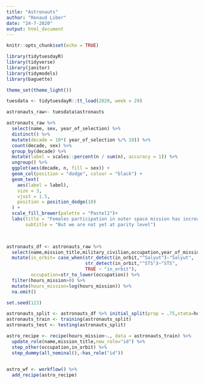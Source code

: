```yaml
---
title: "Astronauts"
author: "Renaud Liber"
date: "24-7-2020"
output: html_document
---
```


```r
knitr::opts_chunk$set(echo = TRUE)
```


```r


library(tidytuesdayR)
library(tidyverse)
library(janitor)
library(tidymodels)
library(baguette)

theme_set(theme_light())

tuesdata <- tidytuesdayR::tt_load(2020, week = 29)
```

```r
astronauts_raw<- tuesdata$astronauts

```


```r
astronauts_raw %>% 
  select(name, sex, year_of_selection) %>%
  distinct() %>%
  mutate(decade = 10*( year_of_selection %/% 10)) %>%
  count(decade, sex) %>%
  group_by(decade) %>%
  mutate(label = scales::percent(n / sum(n), accuracy = 1)) %>%
  ungroup() %>%
  ggplot(aes(decade, n, fill = sex)) +
  geom_col(position = "dodge", colour = "black") +
  geom_text(
    aes(label = label),
    size = 3,
    vjust = 1.5,
    position = position_dodge(10)
  ) +
  scale_fill_brewer(palette = "Pastel1")+
  labs(title = "Females participation in outer space mission has increased over the decades.",
       subtitle = "But we are not yet at parity level")

  
```


```r
astronauts_df <- astronauts_raw %>% 
  select(name,mission_title,military_civilian,occupation,year_of_mission,in_orbit,hours_mission) %>% 
  mutate(in_orbit= case_when(str_detect(in_orbit,"^Salyut")~"Salyut",
                             str_detect(in_orbit,"^STS")~"STS",
                             TRUE ~ "in_orbit"),
         occupation=str_to_lower(occupation)) %>% 
  filter(hours_mission>0) %>% 
  mutate(hours_mission=log(hours_mission)) %>% 
  na.omit()
```

```r
set.seed(123)

astronauts_split <- astronauts_df %>% initial_split(prop = .75,stata=hours_mission)
astronauts_train <- training(astronauts_split)
astronauts_test <- testing(astronauts_split)


```


```r
astro_recipe <- recipe(hours_mission~., data = astronauts_train) %>% 
  update_role(name,mission_title,new_role="id") %>% 
  step_other(occupation,in_orbit) %>% 
  step_dummy(all_nominal(),-has_role("id"))
  
```

```r

astro_wf <- workflow() %>% 
  add_recipe(astro_recipe)
```



